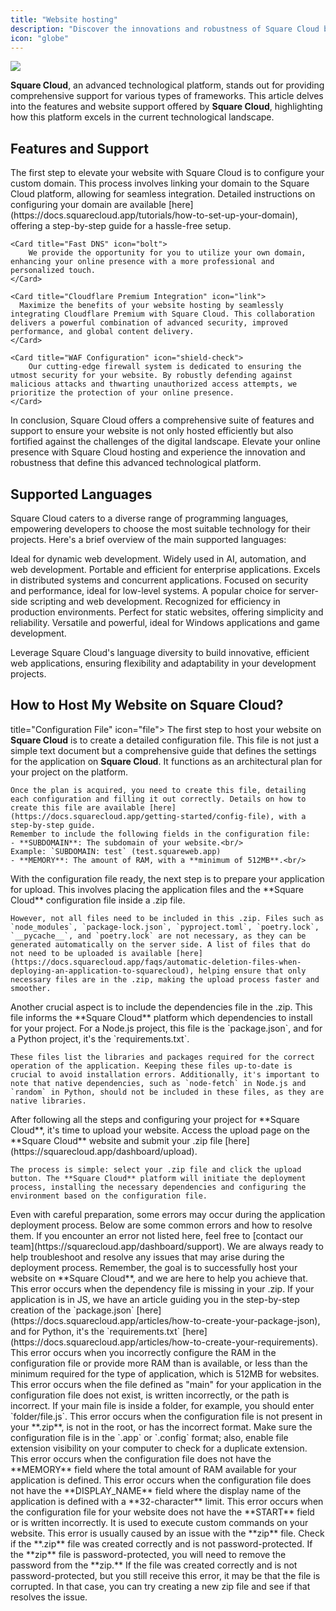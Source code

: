 ```yaml
---
title: "Website hosting"
description: "Discover the innovations and robustness of Square Cloud by exploring the website hosting features and support provided by the platform."
icon: "globe"
---
```


<img src="/images/services/sites.png" />

**Square Cloud**, an advanced technological platform, stands out for providing comprehensive support for various types of frameworks. This article delves into the features and website support offered by **Square Cloud**, highlighting how this platform excels in the current technological landscape.

## Features and Support

<CardGroup cols={1}>
    <Card title="Domain Configuration" icon="globe" href="https://docs.squarecloud.app/tutorials/how-to-set-up-your-domain">
      The first step to elevate your website with Square Cloud is to configure your custom domain. This process involves linking your domain to the Square Cloud platform, allowing for seamless integration. Detailed instructions on configuring your domain are available [here](https://docs.squarecloud.app/tutorials/how-to-set-up-your-domain), offering a step-by-step guide for a hassle-free setup.
    </Card>

    <Card title="Fast DNS" icon="bolt">
        We provide the opportunity for you to utilize your own domain, enhancing your online presence with a more professional and personalized touch.
    </Card>

    <Card title="Cloudflare Premium Integration" icon="link">
      Maximize the benefits of your website hosting by seamlessly integrating Cloudflare Premium with Square Cloud. This collaboration delivers a powerful combination of advanced security, improved performance, and global content delivery.
    </Card>

    <Card title="WAF Configuration" icon="shield-check">
        Our cutting-edge firewall system is dedicated to ensuring the utmost security for your website. By robustly defending against malicious attacks and thwarting unauthorized access attempts, we prioritize the protection of your online presence.
    </Card>
</CardGroup>

In conclusion, Square Cloud offers a comprehensive suite of features and support to ensure your website is not only hosted efficiently but also fortified against the challenges of the digital landscape. Elevate your online presence with Square Cloud hosting and experience the innovation and robustness that define this advanced technological platform.

## Supported Languages

Square Cloud caters to a diverse range of programming languages, empowering developers to choose the most suitable technology for their projects. Here's a brief overview of the main supported languages:

<CardGroup cols={3}>
  <Card title="Node.js" icon="node-js" href="https://docs.squarecloud.app/articles/getting-started-with-nodejs">
    Ideal for dynamic web development.
  </Card>

  <Card title="Python" icon="python" href="https://docs.squarecloud.app/articles/getting-started-with-python">
    Widely used in AI, automation, and web development.
  </Card>

  <Card title="Java" icon="java" href="https://docs.squarecloud.app/articles/getting-started-with-java">
    Portable and efficient for enterprise applications.
  </Card>

  <Card title="Elixir" icon="droplet" href="https://docs.squarecloud.app/articles/getting-started-with-elixir">
    Excels in distributed systems and concurrent applications.
  </Card>

  <Card title="Rust" icon="rust" href="https://docs.squarecloud.app/articles/getting-started-with-rust">
    Focused on security and performance, ideal for low-level systems.
  </Card>

  <Card title="PHP" icon="php" href="https://docs.squarecloud.app/articles/getting-started-with-php">
    A popular choice for server-side scripting and web development.
  </Card>

  <Card title="Go" icon="golang" href="https://docs.squarecloud.app/articles/getting-started-with-go">
    Recognized for efficiency in production environments.
  </Card>

  <Card title="HTML/CSS" icon="html5">
    Perfect for static websites, offering simplicity and reliability.
  </Card>

  <Card title="C#" icon="c" href="https://docs.squarecloud.app/articles/getting-started-with-csharp">
    Versatile and powerful, ideal for Windows applications and game development.
  </Card>
</CardGroup>

Leverage Square Cloud's language diversity to build innovative, efficient web applications, ensuring flexibility and adaptability in your development projects.

## How to Host My Website on Square Cloud?
<Steps>
  <Step

 title="Configuration File" icon="file">
    The first step to host your website on **Square Cloud** is to create a detailed configuration file. This file is not just a simple text document but a comprehensive guide that defines the settings for the application on **Square Cloud**. It functions as an architectural plan for your project on the platform.

    Once the plan is acquired, you need to create this file, detailing each configuration and filling it out correctly. Details on how to create this file are available [here](https://docs.squarecloud.app/getting-started/config-file), with a step-by-step guide.
    Remember to include the following fields in the configuration file:
    - **SUBDOMAIN**: The subdomain of your website.<br/>
    Example: `SUBDOMAIN: test` (test.squareweb.app)
    - **MEMORY**: The amount of RAM, with a **minimum of 512MB**.<br/>
  </Step>
  <Step title="ZIP File Creation" icon="file-zip">
    With the configuration file ready, the next step is to prepare your application for upload. This involves placing the application files and the **Square Cloud** configuration file inside a .zip file.

    However, not all files need to be included in this .zip. Files such as `node_modules`, `package-lock.json`, `pyproject.toml`, `poetry.lock`, `__pycache__`, and `poetry.lock` are not necessary, as they can be generated automatically on the server side. A list of files that do not need to be uploaded is available [here](https://docs.squarecloud.app/faqs/automatic-deletion-files-when-deploying-an-application-to-squarecloud), helping ensure that only necessary files are in the .zip, making the upload process faster and smoother.
  </Step>
  <Step title="Dependencies File" icon="box">
    Another crucial aspect is to include the dependencies file in the .zip. This file informs the **Square Cloud** platform which dependencies to install for your project. For a Node.js project, this file is the `package.json`, and for a Python project, it's the `requirements.txt`.

    These files list the libraries and packages required for the correct operation of the application. Keeping these files up-to-date is crucial to avoid installation errors. Additionally, it's important to note that native dependencies, such as `node-fetch` in Node.js and `random` in Python, should not be included in these files, as they are native libraries.
  </Step>
  <Step title="Website Upload" icon="arrow-up">
    After following all the steps and configuring your project for **Square Cloud**, it's time to upload your website. Access the upload page on the **Square Cloud** website and submit your .zip file [here](https://squarecloud.app/dashboard/upload).

    The process is simple: select your .zip file and click the upload button. The **Square Cloud** platform will initiate the deployment process, installing the necessary dependencies and configuring the environment based on the configuration file.
  </Step>
  <Step title="Common Errors During Application Deployment" icon="x">
  <Warning>Even with careful preparation, some errors may occur during the application deployment process. Below are some common errors and how to resolve them. If you encounter an error not listed here, feel free to [contact our team](https://squarecloud.app/dashboard/support). We are always ready to help troubleshoot and resolve any issues that may arise during the deployment process. Remember, the goal is to successfully host your website on **Square Cloud**, and we are here to help you achieve that.</Warning>
<AccordionGroup>
  <Accordion title="INVALID_DEPENDENCY" icon="box">
    This error occurs when the dependency file is missing in your .zip. If your application is in JS, we have an article guiding you in the step-by-step creation of the `package.json` [here](https://docs.squarecloud.app/articles/how-to-create-your-package-json), and for Python, it's the `requirements.txt` [here](https://docs.squarecloud.app/articles/how-to-create-your-requirements).
  </Accordion>
  <Accordion title="FEW_MEMORY" icon="memory">
    This error occurs when you incorrectly configure the RAM in the configuration file or provide more RAM than is available, or less than the minimum required for the type of application, which is 512MB for websites.
  </Accordion>
  <Accordion title="INVALID_MAIN" icon="file-code">
    This error occurs when the file defined as "main" for your application in the configuration file does not exist, is written incorrectly, or the path is incorrect. If your main file is inside a folder, for example, you should enter `folder/file.js`.
  </Accordion>
  <Accordion title="MISSING_CONFIG" icon="file-signature">
    This error occurs when the configuration file is not present in your **.zip**, is not in the root, or has the incorrect format. Make sure the configuration file is in the `.app` or `.config` format; also, enable file extension visibility on your computer to check for a duplicate extension.
  </Accordion>
  <Accordion title="MISSING_MEMORY" icon="memory">
    This error occurs when the configuration file does not have the **MEMORY** field where the total amount of RAM available for your application is defined.
  </Accordion>
  <Accordion title="INVALID_DISPLAY_NAME" icon="file">
    This error occurs when the configuration file does not have the **DISPLAY_NAME** field where the display name of the application is defined with a **32-character** limit.
  </Accordion>
  <Accordion title="INVALID_START" icon="terminal">
    This error occurs when the configuration file for your website does not have the **START** field or is written incorrectly. It is used to execute custom commands on your website.
  </Accordion>
  <Accordion title="FAILED_UPLOAD" icon="x">
    This error is usually caused by an issue with the **zip** file. Check if the **.zip** file was created correctly and is not password-protected. If the **zip** file is password-protected, you will need to remove the password from the **zip.** If the file was created correctly and is not password-protected, but you still receive this error, it may be that the file is corrupted. In that case, you can try creating a new zip file and see if that resolves the issue.
  </Accordion>
</AccordionGroup>

  </Step>
</Steps>
